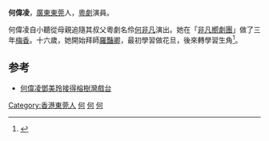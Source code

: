 {{Notability Unreferenced |time=2017-08-22T15:36:33+00:00}}
{{Expand|time=2017-08-22T15:36:33+00:00}}
'''何偉凌'''，[[廣東|廣東]][[東莞|東莞]]人，[[粵劇|粵劇]]演員。

何偉凌自小聽從母親追隨其叔父粵劇名伶[[何非凡|何非凡]]演出。她在「[[非凡嚮劇團|非凡嚮劇團]]」做了三年[[梅香|梅香]]。十六歲，她開始拜師[[羅豔卿|羅豔卿]]，最初學習做花旦，後來轉學習生角<ref>{{Cite book|title=粤剧大辞典|last=曾石龙主编|first=|publisher=广州：广州出版社|year=2008|isbn=978-7-80731-860-6|location=|pages=996}}</ref>。

==参考==
{{reflist}}
*[http://news.stheadline.com/dailynews/headline_news_detail_columnist.asp?id=281851&section_name=wtt&kw=-1 何偉凌鄧美玲接得榕樹灣戲台]{{Wayback|url=http://news.stheadline.com/dailynews/headline_news_detail_columnist.asp?id=281851&section_name=wtt&kw=-1 |date=20170906091757 }}
{{演员小作品}}
{{香港電台唱片騎師}}
[[Category:香港東莞人|Category:香港東莞人]] 
[[Category:粵劇演員|何]]
[[Category:香港粵劇演員|何]]
[[Category:香港電影演員|何]]